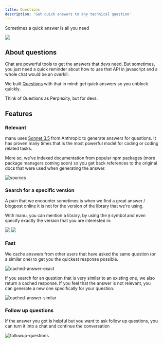 ```yaml
---
title: Questions
description: 'Get quick answers to any technical question'
---
```


Sometimes a quick answer is all you need

![](../images/quick-answer.png)

## About questions

Chat are powerful tools to get the answers that devs need. But sometimes, you just need a quick reminder about how to use that API in javascript and a whole chat would be an overkill.

We built [Questions](https://askmanu.co/question) with that in mind: get quick answers so you unblock quickly.

Think of Questions as Perplexity, but for devs.

## Features

### Relevant

manu uses [Sonnet 3.5](https://www.anthropic.com/news/claude-3-5-sonnet) from Anthropic to generate answers for questions. It has proven many times that is the most powerful model for coding or coding related tasks.

More so, we've indexed documentation from popular npm packages (more package managers coming soon) so you get back references to the original docs that were used when generating the answer.

![sources](../images/sources.png)



### Search for a specific version

A pain that we encounter sometimes is when we find a great answer / blogpost online it is not for the version of the library that we're using. 

With manu, you can mention a library, by using the `@` symbol and even specify exactly the version that you are interested in:

<Frame caption="Asking a question about a specific version">
  <img src="../images/specific-version.png" />
</Frame>



<Frame caption="If no version is specified, we use that latest available">
  <img src="../images/latest-version.png" />
</Frame>

### Fast

We cache answers from other users that have asked the same question (or a similar one) to get you the quickest response possible.

![cached-answer-exact](../images/cached-answer-exact.png)

If you search for an question that is very similar to an existing one, we also return a cached response. If you feel that the answer is not relevant, you can generate a new one specifically for your question.

![cached-answer-similar](../images/cached-answer-similar.png)

### Follow up questions

If the answer you got is helpful but you want to ask follow up questions, you can turn it into a chat and continue the conversation

![followup-questions](../images/followup-questions.png)